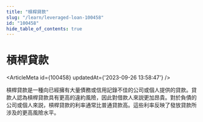 ```yaml
---
title: "槓桿貸款"
slug: "/learn/leveraged-loan-100458"
id: "100458"
hide_table_of_contents: true
---
```



# 槓桿貸款

<ArticleMeta id={100458} updatedAt={'2023-09-26 13:58:47'} />
<div className='border-solid border-b border-t-0 my-4 border-[var(--ifm-color-gray-300)]' />

槓桿貸款是一種向已經擁有大量債務或信用記錄不佳的公司或個人提供的貸款。貸款人認為槓桿貸款具有更高的違約風險，因此對借款人來説更加昂貴。對於負債的公司或個人來説，槓桿貸款的利率通常比普通貸款高。這些利率反映了發放貸款所涉及的更高風險水平。
